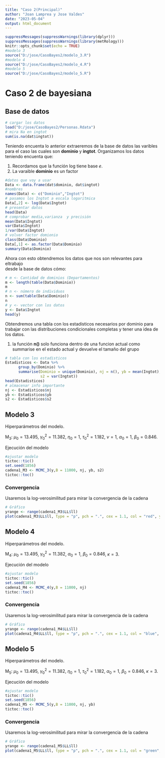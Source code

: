 ```yaml
---
title: "Caso 2(Principal)"
author: "Joan Lamprea y Jose Valdes"
date: "2023-05-04"
output: html_document
---
```


```r
suppressMessages(suppressWarnings(library(dplyr)))
suppressMessages(suppressWarnings(library(metRology)))
knitr::opts_chunk$set(echo = TRUE)
#modelo 3
source("D:/jose/CasoBayes2/modelo_3.R")
#modelo 4
source("D:/jose/CasoBayes2/modelo_4.R")
#modelo 5
source("D:/jose/CasoBayes2/modelo_5.R")
```

# Caso 2 de bayesiana

## Base de datos

```r
# cargar los datos
load("D:/jose/CasoBayes2/Personas.Rdata")
# mira Na en ingtot
sum(is.na(dat$ingtot))
```
Teniendo encuenta lo anterior extraeremos de la base de datos las varibles
para el caso las cuales son **dominio** y **ingtot**. Organizamos los datos
teniendo encuenta que:  

 1. Recordamos que la función log tiene base $e$.  
 2. La varaible **dominio** es un factor 

```r
#datos que voy a usar
Data <- data.frame(dat$dominio, dat$ingtot)
#nombres
names(Data) <- c("Dominio","Ingtot")
# pasamos los Ingtot a escala logaritmica
Data[,2] <- log(Data$Ingtot)
# presentar datos
head(Data)
# comprobar media,varianza  y precisión
mean(Data$Ingtot)
var(Data$Ingtot)
1/var(Data$Ingtot)
# volver factor domionio
class(Data$Dominio)
Data[,1] <- as.factor(Data$Dominio)
summary(Data$Dominio)
```

Ahora con esto obtendremos los datos que nos son relevantes para eltrabajo  
desde la base de datos cómo:

```r
# m <- Cantidad de dominios (Departamentos)
m <- length(table(Data$Dominio))
m
# n <- número de individuos
n <- sum(table(Data$Dominio))
n
# y <- vector con los datos
y <- Data$Ingtot
head(y)
```

Obtendremos una tabla con los estadísticos necesarios por dominio para trabajar con las distribuciones condicionales completas y tener una idea de los datos.

 1. la función **n()** solo funciona dentro de una funcion actual como summarise     en el estado actual y devuelve el tamaño del grupo

```r
# tabla con los estadisticos
Estadisticos <- Data %>% 
      group_by(Dominio) %>% 
      summarise(Dominio = unique(Dominio), nj = n(), yb = mean(Ingtot),
                s2 = var(Ingtot))
head(Estadisticos)
# almacenar info importante
nj <- Estadisticos$nj
yb <- Estadisticos$yb
s2 <- Estadisticos$s2
```


## Modelo 3

Hiperparámetros del modelo.

$\textsf{M}_3$: $\mu_0 = 13.495$, $\gamma_0^2 = 11.382$, $\eta_0 = 1$, $\tau^2_0 = 1.182$, $\nu = 1$, $\alpha_0 = 1$, $\beta_0 = 0.846$.

Ejecución del modelo

```r
#ajustar modelo
tictoc::tic()
set.seed(1856)
cadena1_M3 <- MCMC_3(y,B = 11000, nj, yb, s2)
tictoc::toc()
```
### Convergencia

Usaremos la log-verosimilitud para mirar la convergencia de la cadena

```r
# Gráfico
yrange <- range(cadena1_M3$LL$ll)
plot(cadena1_M3$LL$ll, type = "p", pch = ".", cex = 1.1, col = "red", ylim = yrange,  xlab = "Iteración",ylab = "Log-verosimilitud", main = "Modelo 3")
```

## Modelo 4

Hiperparámetros del modelo.

$\textsf{M}_4$: $\mu_0 = 13.495$, $\gamma_0^2 = 11.382$, $\alpha_0 = 1$, $\beta_0 = 0.846$, $\kappa = 3$.

Ejecución del modelo

```r
#ajustar modelo
tictoc::tic()
set.seed(1856)
cadena1_M4 <- MCMC_4(y,B = 11000, nj)
tictoc::toc()
```
### Convergencia

Usaremos la log-verosimilitud para mirar la convergencia de la cadena

```r
# Gráfico
yrange <- range(cadena1_M4$LL$ll)
plot(cadena1_M4$LL$ll, type = "p", pch = ".", cex = 1.1, col = "blue", ylim = yrange,  xlab = "Iteración",ylab = "Log-verosimilitud", main = "Modelo 4")
```

## Modelo 5

Hiperparámetros del modelo.
 
$\textsf{M}_5$: $\mu_0 = 13.495$, $\gamma_0^2 = 11.382$, $\eta_0 = 1$, $\tau^2_0 = 1.182$, $\alpha_0 = 1$, $\beta_0 = 0.846$, $\kappa = 3$.

Ejecución del modelo

```r
#ajustar modelo
tictoc::tic()
set.seed(1856)
cadena1_M5 <- MCMC_5(y,B = 11000, nj, yb)
tictoc::toc()
```

### Convergencia

Usaremos la log-verosimilitud para mirar la convergencia de la cadena

```r
# Gráfico
yrange <- range(cadena1_M5$LL$ll)
plot(cadena1_M5$LL$ll, type = "p", pch = ".", cex = 1.1, col = "green", ylim = yrange,  xlab = "Iteración",ylab = "Log-verosimilitud", main = "Modelo 5")
```
